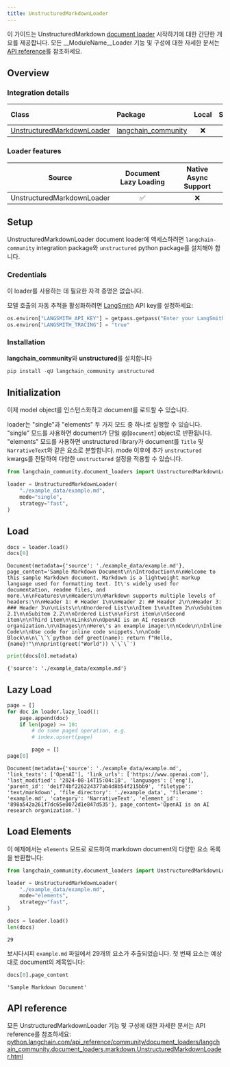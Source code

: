```yaml
---
title: UnstructuredMarkdownLoader
---
```


이 가이드는 UnstructuredMarkdown [document loader](https://python.langchain.com/docs/concepts/document_loaders) 시작하기에 대한 간단한 개요를 제공합니다. 모든 __ModuleName__Loader 기능 및 구성에 대한 자세한 문서는 [API reference](https://python.langchain.com/api_reference/community/document_loaders/langchain_community.document_loaders.markdown.UnstructuredMarkdownLoader.html)를 참조하세요.

## Overview

### Integration details

| Class | Package | Local | Serializable | [JS support](https://js.langchain.com/docs/integrations/document_loaders/file_loaders/unstructured/)|
| :--- | :--- | :---: | :---: |  :---: |
| [UnstructuredMarkdownLoader](https://python.langchain.com/api_reference/community/document_loaders/langchain_community.document_loaders.markdown.UnstructuredMarkdownLoader.html) | [langchain_community](https://python.langchain.com/api_reference/community/index.html) | ❌ | ❌ | ✅ |

### Loader features

| Source | Document Lazy Loading | Native Async Support
| :---: | :---: | :---: |
| UnstructuredMarkdownLoader | ✅ | ❌ |

## Setup

UnstructuredMarkdownLoader document loader에 액세스하려면 `langchain-community` integration package와 `unstructured` python package를 설치해야 합니다.

### Credentials

이 loader를 사용하는 데 필요한 자격 증명은 없습니다.

모델 호출의 자동 추적을 활성화하려면 [LangSmith](https://docs.smith.langchain.com/) API key를 설정하세요:

```python
os.environ["LANGSMITH_API_KEY"] = getpass.getpass("Enter your LangSmith API key: ")
os.environ["LANGSMITH_TRACING"] = "true"
```

### Installation

**langchain_community**와 **unstructured**를 설치합니다

```python
pip install -qU langchain_community unstructured
```

## Initialization

이제 model object를 인스턴스화하고 document를 로드할 수 있습니다.

loader는 "single"과 "elements" 두 가지 모드 중 하나로 실행할 수 있습니다. "single" 모드를 사용하면 document가 단일 @[`Document`] object로 반환됩니다. "elements" 모드를 사용하면 unstructured library가 document를 `Title` 및 `NarrativeText`와 같은 요소로 분할합니다. mode 이후에 추가 `unstructured` kwargs를 전달하여 다양한 `unstructured` 설정을 적용할 수 있습니다.

```python
from langchain_community.document_loaders import UnstructuredMarkdownLoader

loader = UnstructuredMarkdownLoader(
    "./example_data/example.md",
    mode="single",
    strategy="fast",
)
```

## Load

```python
docs = loader.load()
docs[0]
```

```output
Document(metadata={'source': './example_data/example.md'}, page_content='Sample Markdown Document\n\nIntroduction\n\nWelcome to this sample Markdown document. Markdown is a lightweight markup language used for formatting text. It\'s widely used for documentation, readme files, and more.\n\nFeatures\n\nHeaders\n\nMarkdown supports multiple levels of headers:\n\nHeader 1: # Header 1\n\nHeader 2: ## Header 2\n\nHeader 3: ### Header 3\n\nLists\n\nUnordered List\n\nItem 1\n\nItem 2\n\nSubitem 2.1\n\nSubitem 2.2\n\nOrdered List\n\nFirst item\n\nSecond item\n\nThird item\n\nLinks\n\nOpenAI is an AI research organization.\n\nImages\n\nHere\'s an example image:\n\nCode\n\nInline Code\n\nUse code for inline code snippets.\n\nCode Block\n\n\`\`\`python def greet(name): return f"Hello, {name}!"\n\nprint(greet("World")) \`\`\`')
```

```python
print(docs[0].metadata)
```

```output
{'source': './example_data/example.md'}
```

## Lazy Load

```python
page = []
for doc in loader.lazy_load():
    page.append(doc)
    if len(page) >= 10:
        # do some paged operation, e.g.
        # index.upsert(page)

        page = []
page[0]
```

```output
Document(metadata={'source': './example_data/example.md', 'link_texts': ['OpenAI'], 'link_urls': ['https://www.openai.com'], 'last_modified': '2024-08-14T15:04:18', 'languages': ['eng'], 'parent_id': 'de1f74bf226224377ab4d8b54f215bb9', 'filetype': 'text/markdown', 'file_directory': './example_data', 'filename': 'example.md', 'category': 'NarrativeText', 'element_id': '898a542a261f7dc65e0072d1e847d535'}, page_content='OpenAI is an AI research organization.')
```

## Load Elements

이 예제에서는 `elements` 모드로 로드하여 markdown document의 다양한 요소 목록을 반환합니다:

```python
from langchain_community.document_loaders import UnstructuredMarkdownLoader

loader = UnstructuredMarkdownLoader(
    "./example_data/example.md",
    mode="elements",
    strategy="fast",
)

docs = loader.load()
len(docs)
```

```output
29
```

보시다시피 `example.md` 파일에서 29개의 요소가 추출되었습니다. 첫 번째 요소는 예상대로 document의 제목입니다:

```python
docs[0].page_content
```

```output
'Sample Markdown Document'
```

## API reference

모든 UnstructuredMarkdownLoader 기능 및 구성에 대한 자세한 문서는 API reference를 참조하세요: [python.langchain.com/api_reference/community/document_loaders/langchain_community.document_loaders.markdown.UnstructuredMarkdownLoader.html](https://python.langchain.com/api_reference/community/document_loaders/langchain_community.document_loaders.markdown.UnstructuredMarkdownLoader.html)